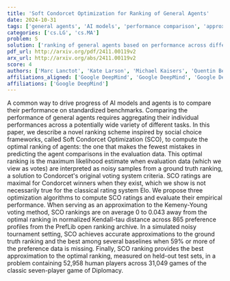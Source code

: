 ```yaml
---
title: 'Soft Condorcet Optimization for Ranking of General Agents'
date: 2024-10-31
tags: ['general agents', 'AI models', 'performance comparison', 'approximation to optimal ranking', "Condorcet's voting system", 'optimization algorithms', 'tournament setting', 'Kemeny-Young voting method', 'preference profiles', 'ranking scheme', 'Soft Condorcet Optimization']
categories: ['cs.LG', 'cs.MA']
problem: S
solution: ['ranking of general agents based on performance across different tasks']
pdf_url: http://arxiv.org/pdf/2411.00119v2
arx_url: http://arxiv.org/abs/2411.00119v2
score: 4
authors: ['Marc Lanctot', 'Kate Larson', 'Michael Kaisers', 'Quentin Berthet', 'Ian Gemp', 'Manfred Diaz', 'Roberto-Rafael Maura-Rivero', 'Yoram Bachrach', 'Anna Koop', 'Doina Precup']
affiliations_aligned: ['Google DeepMind', 'Google DeepMind', 'Google DeepMind', 'Google DeepMind', 'Google DeepMind', 'Google DeepMind', 'Google DeepMind', 'Google DeepMind', 'Google DeepMind', 'Google DeepMind']
affiliations: ['Google DeepMind']
---
```



A common way to drive progress of AI models and agents is to compare their performance on standardized benchmarks. Comparing the performance of general agents requires aggregating their individual performances across a potentially wide variety of different tasks. In this paper, we describe a novel ranking scheme inspired by social choice frameworks, called Soft Condorcet Optimization (SCO), to compute the optimal ranking of agents: the one that makes the fewest mistakes in predicting the agent comparisons in the evaluation data. This optimal ranking is the maximum likelihood estimate when evaluation data (which we view as votes) are interpreted as noisy samples from a ground truth ranking, a solution to Condorcet's original voting system criteria. SCO ratings are maximal for Condorcet winners when they exist, which we show is not necessarily true for the classical rating system Elo. We propose three optimization algorithms to compute SCO ratings and evaluate their empirical performance. When serving as an approximation to the Kemeny-Young voting method, SCO rankings are on average 0 to 0.043 away from the optimal ranking in normalized Kendall-tau distance across 865 preference profiles from the PrefLib open ranking archive. In a simulated noisy tournament setting, SCO achieves accurate approximations to the ground truth ranking and the best among several baselines when 59\% or more of the preference data is missing. Finally, SCO ranking provides the best approximation to the optimal ranking, measured on held-out test sets, in a problem containing 52,958 human players across 31,049 games of the classic seven-player game of Diplomacy.
